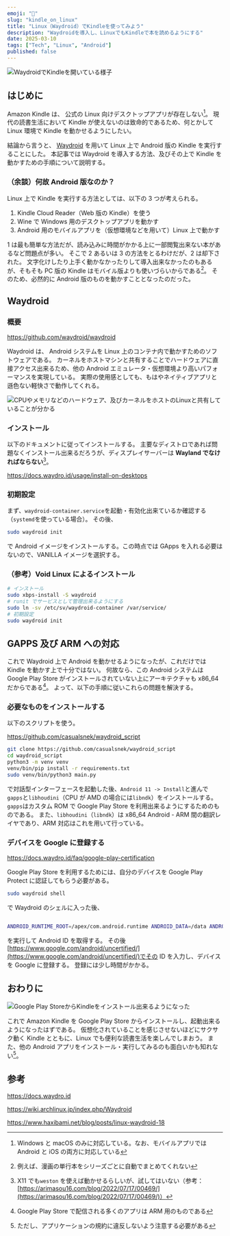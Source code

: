 ```yaml
---
emoji: "📕"
slug: "kindle_on_linux"
title: "Linux（Waydroid）でKindleを使ってみよう"
description: "Waydroidを導入し、LinuxでもKindleで本を読めるようにする"
date: 2025-03-10
tags: ["Tech", "Linux", "Android"]
published: false
---
```


![WaydroidでKindleを開いている様子](./kindle_01.png)

## はじめに

Amazon Kindle は、 公式の Linux 向けデスクトップアプリが存在しない[^1]。
現代の読書生活において Kindle が使えないのは致命的であるため、何とかして Linux 環境で Kindle を動かせるようにしたい。

結論から言うと、 [Waydroid](https://waydro.id/) を用いて Linux 上で Android 版の Kindle を実行することにした。
本記事では Waydroid を導入する方法、及びその上で Kindle を動かすための手順について説明する。

### （余談）何故 Android 版なのか？

Linux 上で Kindle を実行する方法としては、以下の 3 つが考えられる。

1. Kindle Cloud Reader（Web 版の Kindle）を使う
2. Wine で Windows 用のデスクトップアプリを動かす
3. Android 用のモバイルアプリを（仮想環境などを用いて）Linux 上で動かす

1 は最も簡単な方法だが、読み込みに時間がかかる上に一部閲覧出来ない本があるなど問題点が多い。
そこで 2 あるいは 3 の方法をとるわけだが、2 は却下された。
文字化けしたり上手く動かなかったりして導入出来なかったのもあるが、そもそも PC 版の Kindle はモバイル版よりも使いづらいからである[^2]。
そのため、必然的に Android 版のものを動かすこととなったのだった。

[^1]: Windows と macOS のみに対応している。なお、モバイルアプリでは Android と iOS の両方に対応している
[^2]: 例えば、漫画の単行本をシリーズごとに自動でまとめてくれない

## Waydroid

### 概要

https://github.com/waydroid/waydroid

Waydroid は、 Android システムを Linux 上のコンテナ内で動かすためのソフトウェアである。
カーネルをホストマシンと共有することでハードウェアに直接アクセス出来るため、他の Android エミュレータ・仮想環境より高いパフォーマンスを実現している。
実際の使用感としても、もはやネイティブアプリと遜色ない軽快さで動作してくれる。

![CPUやメモリなどのハードウェア、及びカーネルをホストのLinuxと共有していることが分かる](./fastfetch.png)

### インストール

以下のドキュメントに従ってインストールする。
主要なディストロであれば問題なくインストール出来るだろうが、ディスプレイサーバーは **Wayland でなければならない**[^3]。

https://docs.waydro.id/usage/install-on-desktops

### 初期設定

まず、`waydroid-container.service`を起動・有効化出来ているか確認する（`systemd`を使っている場合）。
その後、

```sh
sudo waydroid init
```

で Android イメージをインストールする。この時点では GApps を入れる必要はないので、VANILLA イメージを選択する。

[^3]: X11 でも`weston` を使えば動かせるらしいが、試してはいない（参考：[https://arimasou16.com/blog/2022/07/17/00469/](https://arimasou16.com/blog/2022/07/17/00469/)）

### （参考）Void Linux によるインストール

```sh
# インストール
sudo xbps-install -S waydroid
# runit でサービスとして管理出来るようにする
sudo ln -sv /etc/sv/waydroid-container /var/service/
# 初期設定
sudo waydroid init
```

## GAPPS 及び ARM への対応

これで Waydroid 上で Android を動かせるようになったが、これだけでは Kindle を動かす上で十分ではない。
何故なら、この Android システムは Google Play Store がインストールされていない上にアーキテクチャも x86_64 だからである[^4]。
よって、以下の手順に従いこれらの問題を解決する。

### 必要なものをインストールする

以下のスクリプトを使う。

https://github.com/casualsnek/waydroid_script

```sh
git clone https://github.com/casualsnek/waydroid_script
cd waydroid_script
python3 -m venv venv
venv/bin/pip install -r requirements.txt
sudo venv/bin/python3 main.py
```

で対話型インターフェースを起動した後、`Android 11 -> Install`と進んで`gapps`と`libhoudini`（CPU が AMD の場合には`libndk`）をインストールする。
`gapps`はカスタム ROM で Google Play Store を利用出来るようにするためのものである。
また、`libhoudini`（`libndk`）は x86_64 Android - ARM 間の翻訳レイヤであり、ARM 対応はこれを用いて行っている。

### デバイスを Google に登録する

https://docs.waydro.id/faq/google-play-certification

Google Play Store を利用するためには、自分のデバイスを Google Play Protect に認証してもらう必要がある。

```sh
sudo waydroid shell
```

で Waydroid のシェルに入った後、

```sh

ANDROID_RUNTIME_ROOT=/apex/com.android.runtime ANDROID_DATA=/data ANDROID_TZDATA_ROOT=/apex/com.android.tzdata ANDROID_I18N_ROOT=/apex/com.android.i18n sqlite3 /data/data/com.google.android.gsf/databases/gservices.db "select * from main where name = \"android_id\";"
```

を実行して Android ID を取得する。
その後 [https://www.google.com/android/uncertified/](https://www.google.com/android/uncertified/)でその ID を入力し、デバイスを Google に登録する。
登録には少し時間がかかる。

[^4]: Google Play Store で配信される多くのアプリは ARM 用のものである

## おわりに

![Google Play StoreからKindleをインストール出来るようになった](./kindle_02.png)

これで Amazon Kindle を Google Play Store からインストールし、起動出来るようになったはずである。
仮想化されていることを感じさせないほどにサクサク動く Kindle とともに、Linux でも便利な読書生活を楽しんでしまおう。
また、他の Android アプリをインストール・実行してみるのも面白いかも知れない[^5]。

[^5]: ただし、アプリケーションの規約に違反しないよう注意する必要がある

## 参考

https://docs.waydro.id

https://wiki.archlinux.jp/index.php/Waydroid

https://www.haxibami.net/blog/posts/linux-waydroid-18

